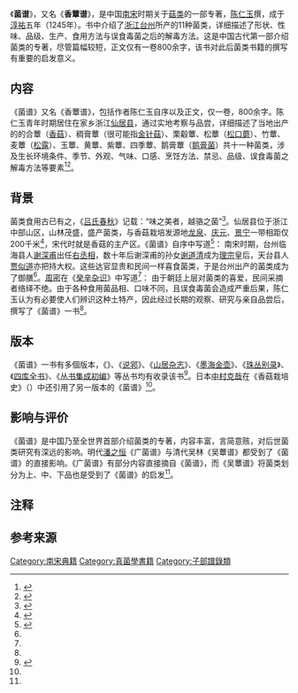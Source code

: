 {{古籍|name=菌谱|圖片=File:CADAL06071803 菌譜2.jpg|圖片說明=四库全书版《菌谱》|撰者=陈仁玉|类型=谱录类|成书年代=[[南宋|南宋]]|卷数=1}}《'''菌谱'''》，又名《'''香蕈谱'''》，是中国[[南宋|南宋]]时期关于[[菇类|菇类]]的一部专著，[[陈仁玉|陈仁玉]]撰，成于[[淳祐|淳祐]]五年（1245年）。书中介绍了[[浙江|浙江]][[台州|台州]]所产的11种菌类，详细描述了形状、性味、品级、生产、食用方法与误食毒菌之后的解毒方法。这是中国古代第一部介绍菌类的专著，尽管篇幅较短，正文仅有一卷800余字，该书对此后菌类书籍的撰写有重要的启发意义。

== 内容 ==

《菌谱》又名《香蕈谱》，包括作者陈仁玉自序以及正文，仅一卷，800余字。陈仁玉青年时期居住在家乡浙江[[仙居县|仙居县]]，通过实地考察与品尝，详细描述了当地出产的的合蕈（[[香菇|香菇]]）{{efn|原名“-{台}-蕈”，即台州出产的[[香菇|香菇]]，因“-{台}-”、“合”二字字形相近而混淆。}}、稠膏蕈（很可能指[[金针菇|金针菇]]）、栗觳蕈、松蕈（[[松口蘑|松口蘑]]）、竹蕈、麦蕈（[[松露|松露]]）、玉蕈、黄蕈、紫蕈、四季蕈、鹅膏蕈（[[鵝膏菌屬|鹅膏菌]]）共十一种菌类，涉及生长环境条件、季节、外观、气味、口感、烹饪方法、禁忌、品级、误食毒菌之解毒方法等要素<ref name=":2">{{Cite journal|title=《菌谱》 的研究|author=芦笛|url=|journal=浙江食用菌|issue=4|doi=|others=|year=2010|volume=18|page=50-52|pmid=}}</ref><ref>{{Cite book|title=中国古代林业文献选读|last=张连伟，李飞，周景勇|first=|publisher=北京燕山出版社|year=2015|isbn=978-7-5402-3769-1|location=北京|pages=273-278}}</ref>。

== 背景 ==
菌类食用古已有之，《[[吕氏春秋|吕氏春秋]]》记载：“味之美者，越骆之菌”<ref name=":0">{{Cite book|title=仙居政协文史资料 第19辑 仙居古贤录|last=仙居县政协学习文史委员会|first=|publisher=|year=2010|isbn=|location=|pages=12-19}}</ref>。仙居县位于浙江中部山区，山林茂盛，盛产菌类，与香菇栽培发源地[[龙泉市|龙泉]]、[[庆元县|庆元]]、[[景宁|景宁]]一带相距仅200千米<ref name=":3">{{Cite book|title=中国香菇栽培史|last=张寿橙|first=|publisher=西泠印社出版社|year=2013|isbn=978-7-5508-0294-0|location=杭州|pages=103-105}}</ref>，宋代时就是香菇的主产区。《菌谱》自序中写道<ref name=":1">{{Cite book|title=台州历代文化名人|last=台州地区地方志办公室|first=|publisher=|year=|isbn=|location=|pages=}}</ref>：{{Cquote|仙居介-{台}-、括，丛山峻拔，仙灵所宫，爰产异菌。林居岩栖者，左右芼之，固藜藿之至腴，莼葵之上瑞。}}
南宋时期，台州临海县人[[谢深甫|谢深甫]]出任[[右丞相|右丞相]]，数十年后谢深甫的孙女[[谢道清|谢道清]]成为[[宋理宗|理宗]]皇后，天台县人[[贾似道|贾似道]]亦把持大权。这些达官显贵和民间一样喜食菌类，于是台州出产的菌类成为了御膳<ref name=":0" />。[[周密|周密]]在《[[癸辛杂识|癸辛杂识]]》中写道<ref name=":1" />：{{Cquote|天台出桐蕈，味极珍，然致远必渍以麻油，色味未免顿减。诸谢皆-{台}-人。尤嗜此品，乃并舁桐木以致之，旋摘以供馔。}}
由于朝廷上层对菌类的喜爱，民间采摘者络绎不绝。由于各种食用菌品相、口味不同，且误食毒菌会造成严重后果，陈仁玉认为有必要使人们辨识这种土特产，因此经过长期的观察、研究与亲自品尝后，撰写了《菌谱》一书<ref name=":1" />。

== 版本 ==
《菌谱》一书有多個版本，《{{link-ja|百川学海|百川学海}}》、《[[说郛|说郛]]》、《[[山居杂志|山居杂志]]》、《[[墨海金壶|墨海金壶]]》、《[[珠丛别录|珠丛别录]]》、《[[四库全书|四库全书]]》、《[[丛书集成初编|丛书集成初编]]》等丛书均有收录该书<ref name=":4">{{Cite book|title=中国饮食典籍史|last=姚伟钧，刘朴兵，鞠明库著；赵荣光主编|first=|publisher=上海古籍出版社|year=2012|isbn=978-7-5325-6021-9|location=上海|pages=212-213}}</ref>。日本[[中村克哉|中村克哉]]在《香菇栽培史》（{{jpn|hg=シイタケ栽培史|link=no}}）中还引用了另一版本的《菌谱》<ref name=":3" />。

== 影响与评价 ==
《菌谱》是中国乃至全世界首部介绍菌类的专著，内容丰富，言简意赅，对后世菌类研究有深远的影响。明代[[潘之恒|潘之恒]]《广菌谱》与清代吴林《吴蕈谱》都受到了《菌谱》的直接影响。《广菌谱》有部分内容直接摘自《菌谱》，而《吴蕈谱》将菌类划分为上、中、下品也是受到了《菌谱》的启发<ref name=":2" />。

== 注释 ==
{{notelist}}
== 参考来源 ==
{{wikisource|菌譜}}{{reflist}}

[[Category:南宋典籍|Category:南宋典籍]]
[[Category:真菌學書籍|Category:真菌學書籍]]
[[Category:子部譜錄類|Category:子部譜錄類]]